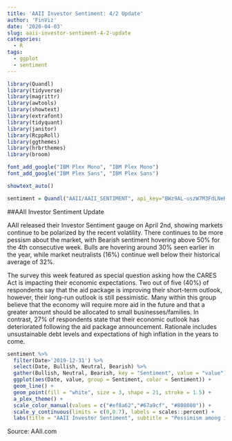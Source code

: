 ```yaml
---
title: 'AAII Investor Sentiment: 4/2 Update'
author: 'FinViz'
date: '2020-04-03'
slug: aaii-investor-sentiment-4-2-update
categories:
  - R
tags:
  - ggplot
  - sentiment
---
```


```r
library(Quandl)
library(tidyverse)
library(magrittr)
library(awtools)
library(showtext)
library(extrafont)
library(tidyquant)
library(janitor)
library(RcppRoll)
library(ggthemes)
library(hrbrthemes)
library(broom)

font_add_google("IBM Plex Mono", "IBM Plex Mono")
font_add_google("IBM Plex Sans", "IBM Plex Sans")

showtext_auto()

sentiment = Quandl("AAII/AAII_SENTIMENT", api_key="BWz9AL-uszW7M3FdLNeR")
```

##AAII Investor Sentiment Update

AAII released their Investor Sentiment gauge on April 2nd, showing markets continue to be polarized by the recent volatility. There continues to be more pessism about the market, with Bearish sentiment hovering above 50% for the 4th consecutive week. Bulls are hovering around 30% seen earlier in the year, while market neutralists (16%) continue well below their historical average of 32%.

The survey this week featured as special question asking how the CARES Act is impacting their economic expectations. Two out of five (40%) of respondents say that the aid package is improving their short-term outlook, however, their long-run outlook is still pessimistic. Many within this group believe that the economy will require more aid in the future and that a greater amount should be allocated to small businesses/families. In contrast, 27% of respondents state that their economic outlook has deteriorated following the aid package announcement. Rationale includes unsustainable debt levels and expectations of high inflation in the years to come.

```r
sentiment %>% 
  filter(Date>'2019-12-31') %>% 
  select(Date, Bullish, Neutral, Bearish) %>%
  gather(Bullish, Neutral, Bearish, key = "Sentiment", value = "value") %>% 
  ggplot(aes(Date, value, group = Sentiment, color = Sentiment)) +
  geom_line() +
  geom_point(fill = "white", size = 3, shape = 21, stroke = 1.5) +
  a_plex_theme() +
  scale_color_manual(values = c("#ef8a62","#67a9cf", "#808080")) +
  scale_y_continuous(limits = c(0,0.7), labels = scales::percent) +
  labs(title = "AAII Investor Sentiment", subtitle = "Pessimism among individual investors about the short-term direction of the stock market \nremains above 50% for the third consecutive week. The latest AAII Sentiment Survey also \nshows neutral sentiment remaining extraordinarily low.", x= "", y= "Percent")
```
Source: AAII.com
